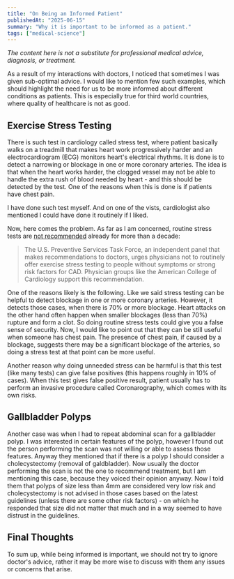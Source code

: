 ```yaml
---
title: "On Being an Informed Patient"
publishedAt: "2025-06-15"
summary: "Why it is important to be informed as a patient."
tags: ["medical-science"]
---
```


_The content here is not a substitute for professional medical advice, diagnosis, or treatment._

As a result of my interactions with doctors, I noticed that sometimes
I was given sub-optimal advice. I would like to mention few such examples,
which should highlight the need for us to be more informed about different conditions
as patients. This is especially true for third world countries, where quality
of healthcare is not as good.

## Exercise Stress Testing

There is such test in cardiology called stress test, where patient basically walks on a treadmill
that makes heart work progressively harder and an electrocardiogram (ECG) monitors heart's electrical rhythms.
It is done is to detect a narrowing or blockage in one or more coronary arteries.
The idea is that when the heart works harder, the clogged vessel may not be able to handle the extra rush of blood needed by heart - and this should be detected by the test.
One of the reasons when this is done is if patients have chest pain.

I have done such test myself. And on one of the vists, cardiologist also mentioned I could have done it routinely
if I liked.

Now, here comes the problem. As far as I am concerned, routine stress tests are [not recommended](https://www.health.harvard.edu/newsletter_article/cardiac-exercise-stress-testing-what-it-can-and-cannot-tell-you)
already for more than a decade:

> The U.S. Preventive Services Task Force, an independent panel that makes recommendations to doctors, urges physicians not to routinely offer exercise stress testing to people without symptoms or strong risk factors for CAD. Physician groups like the American College of Cardiology support this recommendation.

One of the reasons likely is the following. Like we said stress testing can be helpful to detect blockage in one or more coronary arteries.
However, it detects those cases, when there is 70% or more blockage. Heart attacks on the other hand often happen when smaller blockages (less than 70%)
rupture and form a clot. So doing routine stress tests could give you a false sense of security. Now, I would like to point out that they can be still useful
when someone has chest pain. The presence of chest pain, if caused by a blockage, suggests there may be a significant blockage of the arteries,
so doing a stress test at that point can be more useful.

Another reason why doing unneeded stress can be harmful is that this test (like many tests) can give false positives (this happens roughly in 10% of cases).
When this test gives false positive result, patient usually has to perform an invasive procedure called Coronarography, which comes with its own risks.

## Gallbladder Polyps

Another case was when I had to repeat abdominal scan for a gallbladder polyp. I was interested in certain features of the polyp,
however I found out the person performing the scan was not willing or able to assess those features. Anyway they mentioned
that if there is a polyp I should consider a cholecystectomy (removal of galdbladder). Now usually the doctor performing the scan
is not the one to recommend treatment, but I am mentioning this case, because they voiced their opinion anyway.
Now I told them that polyps of size less than 4mm are considered very low risk and cholecystectomy is not advised in those cases based
on the latest guidelines (unless there are some other risk factors) - on which he responded that size did not matter that much and
in a way seemed to have distrust in the guidelines.

## Final Thoughts

To sum up, while being informed is important, we should not try to ignore doctor's advice, rather it may be more wise to discuss with them
any issues or concerns that arise.
